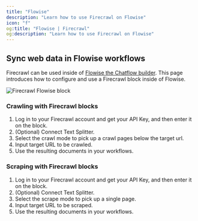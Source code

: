 ```yaml
---
title: "Flowise"
description: "Learn how to use Firecrawl on Flowise"
icon: "f"
og:title: "Flowise | Firecrawl"
og:description: "Learn how to use Firecrawl on Flowise"
---
```


## Sync web data in Flowise workflows

Firecrawl can be used inside of [Flowise the Chatflow builder](https://flowiseai.com/). This page introduces how to configure and use a Firecrawl block inside of Flowise.

<img
  className="block"
  src="/images/fc_flowise_block.png"
  alt="Firecrawl Flowise block"
/>

### Crawling with Firecrawl blocks

1. Log in to your Firecrawl account and get your API Key, and then enter it on the block.
2. (Optional) Connect Text Splitter.
3. Select the crawl mode to pick up a crawl pages below the target url.
4. Input target URL to be crawled.
5. Use the resulting documents in your workflows.

### Scraping with Firecrawl blocks

1. Log in to your Firecrawl account and get your API Key, and then enter it on the block.
2. (Optional) Connect Text Splitter.
3. Select the scrape mode to pick up a single page.
4. Input target URL to be scraped.
5. Use the resulting documents in your workflows.
